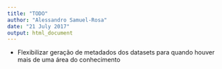 ```yaml
---
title: "TODO"
author: "Alessandro Samuel-Rosa"
date: "21 July 2017"
output: html_document
---
```


* Flexibilizar geração de metadados dos datasets para quando houver mais de uma área do conhecimento

